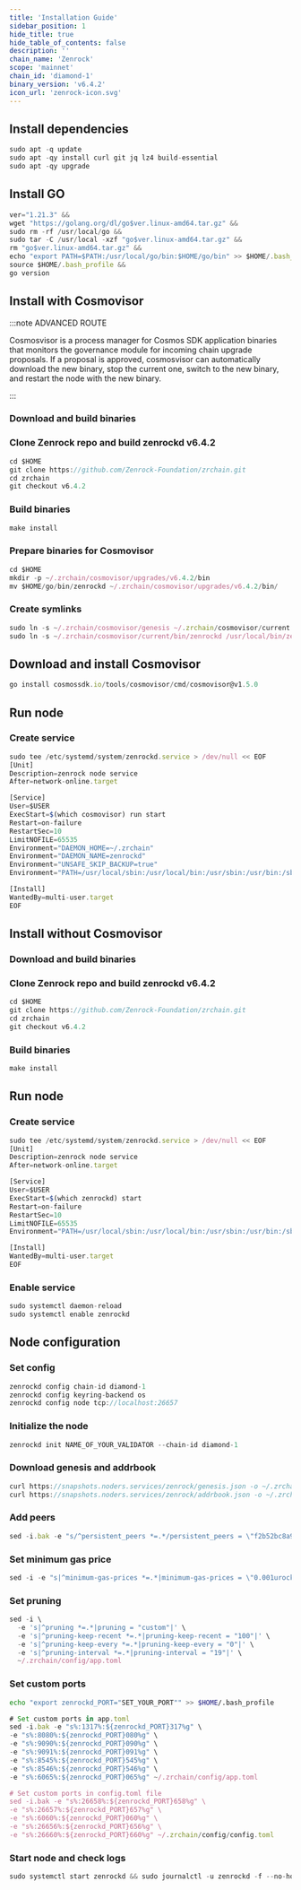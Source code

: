 ```yaml
---
title: 'Installation Guide'
sidebar_position: 1
hide_title: true
hide_table_of_contents: false
description: ''
chain_name: 'Zenrock'
scope: 'mainnet'
chain_id: 'diamond-1'
binary_version: 'v6.4.2'
icon_url: 'zenrock-icon.svg'
---
```



<PageTitle
  iconUrl="img/zenrock-icon.svg"
  title="Zenrock Installation Guide"
  chainId="diamond-1"
  version="v6.4.2"
/>

## Install dependencies

```js
sudo apt -q update
sudo apt -qy install curl git jq lz4 build-essential
sudo apt -qy upgrade
```

## Install GO

```js
ver="1.21.3" &&
wget "https://golang.org/dl/go$ver.linux-amd64.tar.gz" &&
sudo rm -rf /usr/local/go &&
sudo tar -C /usr/local -xzf "go$ver.linux-amd64.tar.gz" &&
rm "go$ver.linux-amd64.tar.gz" &&
echo "export PATH=$PATH:/usr/local/go/bin:$HOME/go/bin" >> $HOME/.bash_profile &&
source $HOME/.bash_profile &&
go version
```

## Install with Cosmovisor

:::note ADVANCED ROUTE

Cosmosvisor is a process manager for Cosmos SDK application binaries that monitors the governance module for incoming chain upgrade proposals. If a proposal is approved, cosmosvisor can automatically download the new binary, stop the current one, switch to the new binary, and restart the node with the new binary.

:::

### Download and build binaries

### Clone Zenrock repo and build zenrockd v6.4.2

```js
cd $HOME
git clone https://github.com/Zenrock-Foundation/zrchain.git
cd zrchain
git checkout v6.4.2
```

### Build binaries

```js
make install
```

### Prepare binaries for Cosmovisor

```js
cd $HOME
mkdir -p ~/.zrchain/cosmovisor/upgrades/v6.4.2/bin
mv $HOME/go/bin/zenrockd ~/.zrchain/cosmovisor/upgrades/v6.4.2/bin/
```

### Create symlinks

```js
sudo ln -s ~/.zrchain/cosmovisor/genesis ~/.zrchain/cosmovisor/current -f
sudo ln -s ~/.zrchain/cosmovisor/current/bin/zenrockd /usr/local/bin/zenrockd -f
```

## Download and install Cosmovisor

```js
go install cosmossdk.io/tools/cosmovisor/cmd/cosmovisor@v1.5.0
```

## Run node

### Create service

```js
sudo tee /etc/systemd/system/zenrockd.service > /dev/null << EOF
[Unit]
Description=zenrock node service
After=network-online.target

[Service]
User=$USER
ExecStart=$(which cosmovisor) run start
Restart=on-failure
RestartSec=10
LimitNOFILE=65535
Environment="DAEMON_HOME=~/.zrchain"
Environment="DAEMON_NAME=zenrockd"
Environment="UNSAFE_SKIP_BACKUP=true"
Environment="PATH=/usr/local/sbin:/usr/local/bin:/usr/sbin:/usr/bin:/sbin:/bin:/usr/games:/usr/local/games:/snap/bin:~/.zrchain/cosmovisor/current/bin"

[Install]
WantedBy=multi-user.target
EOF
```

## Install without Cosmovisor

### Download and build binaries

### Clone Zenrock repo and build zenrockd v6.4.2

```js
cd $HOME
git clone https://github.com/Zenrock-Foundation/zrchain.git
cd zrchain
git checkout v6.4.2
```

### Build binaries

```js
make install
```

## Run node

### Create service

```js
sudo tee /etc/systemd/system/zenrockd.service > /dev/null << EOF
[Unit]
Description=zenrock node service
After=network-online.target

[Service]
User=$USER
ExecStart=$(which zenrockd) start
Restart=on-failure
RestartSec=10
LimitNOFILE=65535
Environment="PATH=/usr/local/sbin:/usr/local/bin:/usr/sbin:/usr/bin:/sbin:/bin:/usr/games:/usr/local/games:/snap/bin"

[Install]
WantedBy=multi-user.target
EOF
```

### Enable service

```js
sudo systemctl daemon-reload
sudo systemctl enable zenrockd
```

## Node configuration

### Set config

```js
zenrockd config chain-id diamond-1
zenrockd config keyring-backend os
zenrockd config node tcp://localhost:26657
```

### Initialize the node

```js
zenrockd init NAME_OF_YOUR_VALIDATOR --chain-id diamond-1
```

### Download genesis and addrbook

```js
curl https://snapshots.noders.services/zenrock/genesis.json -o ~/.zrchain/config/genesis.json
curl https://snapshots.noders.services/zenrock/addrbook.json -o ~/.zrchain/config/addrbook.json
```

### Add peers

```js
sed -i.bak -e "s/^persistent_peers *=.*/persistent_peers = \"f2b52bc8a9931c9a1ea7090c7139b186733dcf73@zenrock-rpc.noders.services:49656\"/" ~/.zrchain/config/config.toml
```

### Set minimum gas price

```js
sed -i -e "s|^minimum-gas-prices *=.*|minimum-gas-prices = \"0.001urock\"|" ~/.zrchain/config/app.toml
```

### Set pruning

```js
sed -i \
  -e 's|^pruning *=.*|pruning = "custom"|' \
  -e 's|^pruning-keep-recent *=.*|pruning-keep-recent = "100"|' \
  -e 's|^pruning-keep-every *=.*|pruning-keep-every = "0"|' \
  -e 's|^pruning-interval *=.*|pruning-interval = "19"|' \
  ~/.zrchain/config/app.toml
```

### Set custom ports

```bash
echo "export zenrockd_PORT="SET_YOUR_PORT"" >> $HOME/.bash_profile
```

```js
# Set custom ports in app.toml
sed -i.bak -e "s%:1317%:${zenrockd_PORT}317%g" \
-e "s%:8080%:${zenrockd_PORT}080%g" \
-e "s%:9090%:${zenrockd_PORT}090%g" \
-e "s%:9091%:${zenrockd_PORT}091%g" \
-e "s%:8545%:${zenrockd_PORT}545%g" \
-e "s%:8546%:${zenrockd_PORT}546%g" \
-e "s%:6065%:${zenrockd_PORT}065%g" ~/.zrchain/config/app.toml

# Set custom ports in config.toml file
sed -i.bak -e "s%:26658%:${zenrockd_PORT}658%g" \
-e "s%:26657%:${zenrockd_PORT}657%g" \
-e "s%:6060%:${zenrockd_PORT}060%g" \
-e "s%:26656%:${zenrockd_PORT}656%g" \
-e "s%:26660%:${zenrockd_PORT}660%g" ~/.zrchain/config/config.toml
```

### Start node and check logs

```js
sudo systemctl start zenrockd && sudo journalctl -u zenrockd -f --no-hostname -o cat
```
